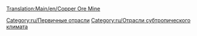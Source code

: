 [[Translation:Main/en/Copper Ore Mine]]{{en/-}}
{{ru/Промышленность| Изображение=Copperoremine.png
| имя=Шахта медной руды
| Климат=[[Main/en/Климат/Ru#Субтропический|Субтропический]]
| Принимает=ничего
| Производит=[[Main/ru/Медная руда|Медная руда]]
}}

{{ru/Navbox Промышленность}}

[[Category:ru/Первичные отрасли]]
[[Category:ru/Отрасли субтропического климата]]